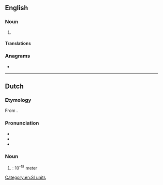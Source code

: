 {{also|atto-meter}}
==English==

===Noun===
{{en-noun}}

# {{alternative spelling of|attometre|from=US|lang=en}}

====Translations====
{{trans-see|attometre}}

===Anagrams===
* {{anagrams|en|a=aeemorttt|attometre}}

[[Category:en:SI units]]

----

==Dutch==

===Etymology===
From {{prefix|nl|atto|meter}}.

===Pronunciation===
* {{IPA|lang=nl|/ˈɑ.toːˌmeː.tər/}}
* {{audio|Nl-attometer.ogg|Audio|lang=nl}}
* {{hyphenation|at|to|me|ter|lang=nl}}

===Noun===
{{nl-noun|m|-s|-}}

# {{l|en|attometer}}: 10<sup>-18</sup> meter